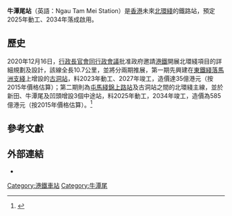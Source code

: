 {{HK future infrastructure}}	
{{香港鐵路車站
|name=牛潭尾
|engname=Ngau Tam Mei
|livery=
|namecolour=
|linecolour={{北環綫色彩}}
|image=
|caption=
|code=NTM
|location=[[香港|香港]][[新界|新界]][[元朗區|元朗區]][[牛潭尾|牛潭尾]]
|coordinates=
|map=
|colour= 
|line=[[港鐵|港鐵]][[北環綫|北環綫]]
|stationhours=
|hours=
|connection=
|openday=2034年<ref>{{cite web |title=政府邀請港鐵開展北環綫項目詳細規劃及設計 |url=https://news.rthk.hk/rthk/ch/component/k2/1565628-20201216.htm?spTabChangeable=0 |publisher=[[香港電台|香港電台]] |date=2020年12月16日 }}{{zh-hant}}</ref>
|stationtype=未定
|platformtype=未定
|platform=
|exit=
|lift=
|escalator=
}}

'''牛潭尾站'''（英語：Ngau Tam Mei Station）是[[香港|香港]]未來[[北環綫|北環綫]]的鐵路站，預定2025年動工、2034年落成啟用。

==歷史==
2020年12月16日，[[行政長官會同行政會議|行政長官會同行政會議]]批准政府邀請[[港鐵|港鐵]]開展北環綫項目的詳細規劃及設計，該線全長10.7公里，並將分兩期推展，第一期先興建在[[東鐵綫|東鐵綫]][[落馬洲支綫|落馬洲支綫]]上增設的[[古洞站|古洞站]]，料2023年動工、2027年竣工，造價達35億港元（按2015年價格估算）；第二期則為[[屯馬綫|屯馬綫]][[錦上路站|錦上路站]]及古洞站之間的北環綫主線，並於新田、牛潭尾及凹頭增設3個中途站，料2025年動工，2034年竣工，造價為585億港元（按2015年價格估算）。<ref>{{cite web |title=港鐵北環綫設古洞站駁東鐵 再建3站駁西鐵 耗資620億料2034年竣工 |url=https://hk.appledaily.com/local/20201216/VWF6OHIO5ZA6XDXX74KZQTLZWU/ |publisher=[[蘋果日報_(香港)|蘋果日報 (香港)]] |date=2020年12月16日 |access-date=2020年12月20日 |archive-date=2021年6月21日 |archive-url=https://web.archive.org/web/20210621163848/https://hk.appledaily.com/local/20201216/VWF6OHIO5ZA6XDXX74KZQTLZWU/ |dead-url=yes }}{{zh-hant}}</ref>

==參考文獻==
{{reflist}}

==外部連結==
*{{Wikia|hkrail|香港鐵路大典|牛潭尾站}}
{{北環綫}}
{{港鐵車站|MTR_future}}

[[Category:港鐵車站|Category:港鐵車站]]
[[Category:牛潭尾|Category:牛潭尾]]